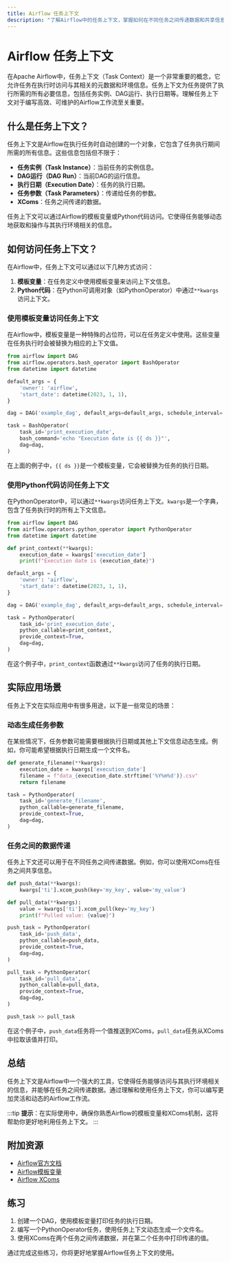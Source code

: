 ```yaml
---
title: Airflow 任务上下文
description: "了解Airflow中的任务上下文，掌握如何在不同任务之间传递数据和共享信息。"
---
```


# Airflow 任务上下文

在Apache Airflow中，任务上下文（Task Context）是一个非常重要的概念，它允许任务在执行时访问与其相关的元数据和环境信息。任务上下文为任务提供了执行所需的所有必要信息，包括任务实例、DAG运行、执行日期等。理解任务上下文对于编写高效、可维护的Airflow工作流至关重要。

## 什么是任务上下文？

任务上下文是Airflow在执行任务时自动创建的一个对象，它包含了任务执行期间所需的所有信息。这些信息包括但不限于：

- **任务实例（Task Instance）**：当前任务的实例信息。
- **DAG运行（DAG Run）**：当前DAG的运行信息。
- **执行日期（Execution Date）**：任务的执行日期。
- **任务参数（Task Parameters）**：传递给任务的参数。
- **XComs**：任务之间传递的数据。

任务上下文可以通过Airflow的模板变量或Python代码访问。它使得任务能够动态地获取和操作与其执行环境相关的信息。

## 如何访问任务上下文？

在Airflow中，任务上下文可以通过以下几种方式访问：

1. **模板变量**：在任务定义中使用模板变量来访问上下文信息。
2. **Python代码**：在Python可调用对象（如PythonOperator）中通过`**kwargs`访问上下文。

### 使用模板变量访问任务上下文

在Airflow中，模板变量是一种特殊的占位符，可以在任务定义中使用。这些变量在任务执行时会被替换为相应的上下文值。

```python
from airflow import DAG
from airflow.operators.bash_operator import BashOperator
from datetime import datetime

default_args = {
    'owner': 'airflow',
    'start_date': datetime(2023, 1, 1),
}

dag = DAG('example_dag', default_args=default_args, schedule_interval='@daily')

task = BashOperator(
    task_id='print_execution_date',
    bash_command='echo "Execution date is {{ ds }}"',
    dag=dag,
)
```

在上面的例子中，`{{ ds }}`是一个模板变量，它会被替换为任务的执行日期。

### 使用Python代码访问任务上下文

在PythonOperator中，可以通过`**kwargs`访问任务上下文。`kwargs`是一个字典，包含了任务执行时的所有上下文信息。

```python
from airflow import DAG
from airflow.operators.python_operator import PythonOperator
from datetime import datetime

def print_context(**kwargs):
    execution_date = kwargs['execution_date']
    print(f"Execution date is {execution_date}")

default_args = {
    'owner': 'airflow',
    'start_date': datetime(2023, 1, 1),
}

dag = DAG('example_dag', default_args=default_args, schedule_interval='@daily')

task = PythonOperator(
    task_id='print_execution_date',
    python_callable=print_context,
    provide_context=True,
    dag=dag,
)
```

在这个例子中，`print_context`函数通过`**kwargs`访问了任务的执行日期。

## 实际应用场景

任务上下文在实际应用中有很多用途，以下是一些常见的场景：

### 动态生成任务参数

在某些情况下，任务参数可能需要根据执行日期或其他上下文信息动态生成。例如，你可能希望根据执行日期生成一个文件名。

```python
def generate_filename(**kwargs):
    execution_date = kwargs['execution_date']
    filename = f"data_{execution_date.strftime('%Y%m%d')}.csv"
    return filename

task = PythonOperator(
    task_id='generate_filename',
    python_callable=generate_filename,
    provide_context=True,
    dag=dag,
)
```

### 任务之间的数据传递

任务上下文还可以用于在不同任务之间传递数据。例如，你可以使用XComs在任务之间共享信息。

```python
def push_data(**kwargs):
    kwargs['ti'].xcom_push(key='my_key', value='my_value')

def pull_data(**kwargs):
    value = kwargs['ti'].xcom_pull(key='my_key')
    print(f"Pulled value: {value}")

push_task = PythonOperator(
    task_id='push_data',
    python_callable=push_data,
    provide_context=True,
    dag=dag,
)

pull_task = PythonOperator(
    task_id='pull_data',
    python_callable=pull_data,
    provide_context=True,
    dag=dag,
)

push_task >> pull_task
```

在这个例子中，`push_data`任务将一个值推送到XComs，`pull_data`任务从XComs中拉取该值并打印。

## 总结

任务上下文是Airflow中一个强大的工具，它使得任务能够访问与其执行环境相关的信息，并能够在任务之间传递数据。通过理解和使用任务上下文，你可以编写更加灵活和动态的Airflow工作流。

:::tip
**提示**：在实际使用中，确保你熟悉Airflow的模板变量和XComs机制，这将帮助你更好地利用任务上下文。
:::

## 附加资源

- [Airflow官方文档](https://airflow.apache.org/docs/)
- [Airflow模板变量](https://airflow.apache.org/docs/apache-airflow/stable/templates-ref.html)
- [Airflow XComs](https://airflow.apache.org/docs/apache-airflow/stable/concepts/xcoms.html)

## 练习

1. 创建一个DAG，使用模板变量打印任务的执行日期。
2. 编写一个PythonOperator任务，使用任务上下文动态生成一个文件名。
3. 使用XComs在两个任务之间传递数据，并在第二个任务中打印传递的值。

通过完成这些练习，你将更好地掌握Airflow任务上下文的使用。